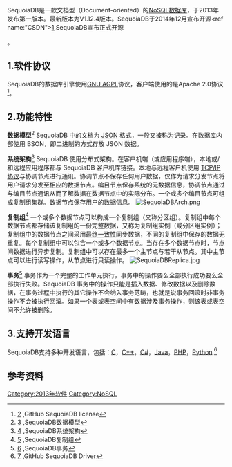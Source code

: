 SequoiaDB是一款文档型（Document-oriented）的[[NoSQL|NoSQL]][[数据库|数据库]]，于2013年发布第一版本。最新版本为V1.12.4版本。SequoiaDB于2014年12月宣布开源<ref name:"CSDN">[http://news.csdn.net/article_preview.html?preview=1&reload=1&arcid=2823212],SequoiaDB宣布正式开源</ref>。


== 1.软件协议 ==
SequoiaDB的数据库引擎使用[[GNU_AGPL|GNU AGPL]]协议，客户端使用的是Apache 2.0协议 <ref>[https://github.com/SequoiaDB/SequoiaDB#license] {{Wayback|url=https://github.com/SequoiaDB/SequoiaDB#license |date=20160115054852 }},GitHub SequoiaDB license</ref>。

== 2.功能特性 ==
'''数据模型'''<ref>[http://www.sequoiadb.com/document/1.10/introduction/topics/datamodel.html] {{Wayback|url=http://www.sequoiadb.com/document/1.10/introduction/topics/datamodel.html |date=20190130000140 }},SequoiaDB数据模型</ref>
SequoiaDB 中的文档为 [[JSON|JSON]] 格式，一般又被称为记录。在数据库内部使用 BSON，即二进制的方式存放 JSON 数据。

'''系统架构'''<ref>[http://www.sequoiadb.com/document/1.10/introduction/topics/infrastructure.html] {{Wayback|url=http://www.sequoiadb.com/document/1.10/introduction/topics/infrastructure.html |date=20160304205755 }},SequoiaDB系统架构</ref>
SequoiaDB 使用分布式架构。在客户机端（或应用程序端），本地或/和远程应用程序都与 SequoiaDB 客户机库链接。本地与远程客户机使用 [[TCP/IP协议|TCP/IP协议]]与协调节点进行通讯。协调节点不保存任何用户数据，仅作为请求分发节点将用户请求分发至相应的数据节点。编目节点保存系统的元数据信息，协调节点通过与编目节点通讯从而了解数据在数据节点中的实际分布。一个或多个编目节点可组成复制组集群。数据节点保存用户的数据信息。
[[File:SequoiaDBArch.png|thumb]]

'''复制组'''<ref>[http://www.sequoiadb.com/document/1.10/administration/concepts/cluster/topics/replset.html] {{Wayback|url=http://www.sequoiadb.com/document/1.10/administration/concepts/cluster/topics/replset.html |date=20160304202732 }},SequoiaDB复制组</ref>
一个或多个数据节点可以构成一个复制组（又称分区组）。复制组中每个数据节点都存储该复制组的一份完整数据，又称为复制组实例（或分区组实例）；复制组中的数据节点之间采用[[最终一致性|最终一致性]]同步数据，不同的复制组中保存的数据无重复。每个复制组中可以包含一个或多个数据节点。当存在多个数据节点时，节点间数据进行异步复制。复制组中可以存在最多一个主节点与若干从节点。其中主节点可以进行读写操作，从节点进行只读操作。
[[File:SequoiaDBReplica.jpg|thumb]]

'''事务'''<ref>[http://www.sequoiadb.com/document/1.10/administration/concepts/database/topics/transaction.html] {{Wayback|url=http://www.sequoiadb.com/document/1.10/administration/concepts/database/topics/transaction.html |date=20160304141110 }},SequoiaDB事务</ref>
事务作为一个完整的工作单元执行，事务中的操作要么全部执行成功要么全部执行失败。SequoiaDB 事务中的操作只能是插入数据、修改数据以及删除数据，在事务过程中执行的其它操作不会纳入事务范畴，也就是说事务回滚时非事务操作不会被执行回滚。如果一个表或表空间中有数据涉及事务操作，则该表或表空间不允许被删除。

== 3.支持开发语言 ==
SequoiaDB支持多种开发语言，包括：[[C|C]]，[[C++|C++]]，[[C♯|C#]]，[[Java|Java]]，[[PHP|PHP]]，[[Python|Python]] <ref>[https://github.com/SequoiaDB/SequoiaDB#drivers] {{Wayback|url=https://github.com/SequoiaDB/SequoiaDB#drivers |date=20160115054852 }},GitHub SequoiaDB Driver</ref>

== 参考资料==
[[Category:2013年软件|Category:2013年软件]]
[[Category:NoSQL|Category:NoSQL]]